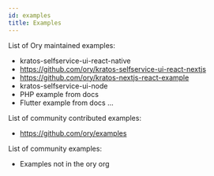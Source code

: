 ```yaml
---
id: examples
title: Examples
---
```


List of Ory maintained examples:

- kratos-selfservice-ui-react-native
- https://github.com/ory/kratos-selfservice-ui-react-nextjs
- https://github.com/ory/kratos-nextjs-react-example
- kratos-selfservice-ui-node
- PHP example from docs
- Flutter example from docs ...

List of community contributed examples:

- https://github.com/ory/examples

List of community examples:

- Examples not in the ory org
